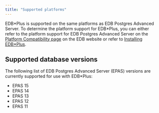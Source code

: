 ```yaml
---
title: "Supported platforms"
---
```


EDB\*Plus is supported on the same platforms as EDB Postgres Advanced Server. To determine the platform support for EDB\*Plus, you can either refer to the platform support for EDB Postgres Advanced Server on the [Platform Compatibility page](https://www.enterprisedb.com/platform-compatibility#epas) on the EDB website or refer to [Installing EDB\*Plus](./installing). 

## Supported database versions

The following list of EDB Postgres Advanced Server (EPAS) versions are currently supported for use with EDB\*Plus:
- EPAS 15
- EPAS 14
- EPAS 13
- EPAS 12
- EPAS 11
